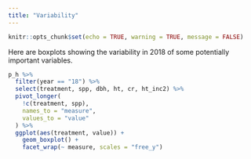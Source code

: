 ```yaml
---
title: "Variability"
---
```


```r
knitr::opts_chunk$set(echo = TRUE, warning = TRUE, message = FALSE)
```

Here are boxplots showing the variability in 2018 of some potentially important variables.

```r
p_h %>%
  filter(year == "18") %>%
  select(treatment, spp, dbh, ht, cr, ht_inc2) %>%
  pivot_longer(
    !c(treatment, spp),
    names_to = "measure",
    values_to = "value"
  ) %>%
  ggplot(aes(treatment, value)) +
    geom_boxplot() +
    facet_wrap(~ measure, scales = "free_y")
```

